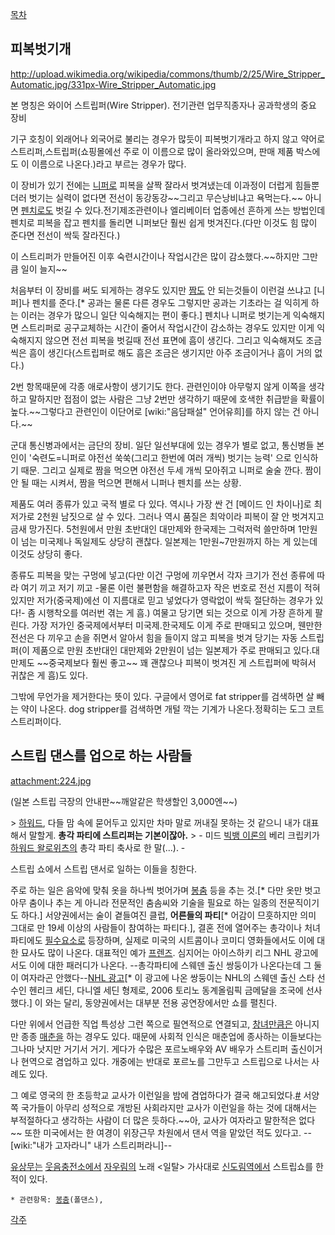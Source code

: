 [[목차]]

== 피복벗기개 ==

http://upload.wikimedia.org/wikipedia/commons/thumb/2/25/Wire_Stripper_Automatic.jpg/331px-Wire_Stripper_Automatic.jpg

본 명칭은 와이어 스트립퍼(Wire Stripper). 전기관련 업무직종자나 공과학생의 중요 장비

기구 호칭이 외래어나 외국어로 불리는 경우가 많듯이 피복벗기개라고 하지 않고 약어로 스트리퍼,스트립퍼(쇼핑몰에선 주로 이 이름으로 많이 올라와있으며, 판매 제품 박스에도 이 이름으로 나온다.)라고 부르는 경우가 많다.

이 장비가 있기 전에는 [[니퍼]]로 피복을 살짝 잘라서 벗겨냈는데 이과정이 더럽게 힘들뿐더러 벗기는 실력이 없다면 전선이 동강동강~~그리고 무슨낭비냐고 욕먹는다.~~ 아니면 [[펜치]]로도 벗길 수 있다.전기제조관련이나 엘리베이터 업종에선 흔하게 쓰는 방법인데 펜치로 피복을 잡고 펜치를 돌리면 니퍼보단 훨씬 쉽게 벗겨진다.(다만 이것도 힘 많이 준다면 전선이 싹둑 잘라진다.)

이 스트리퍼가 만들어진 이후 숙련시간이나 작업시간은 많이 감소했다.~~하지만 그만큼 일이 늘지~~

처음부터 이 장비를 써도 되게하는 경우도 있지만 [[짬]]도 안 되는것들이 이런걸 쓰냐고 [니퍼]나 펜치를 준다.[* 공과는 물론 다른 경우도 그렇지만 공과는 기초라는 걸 익히게 하는 이러는 경우가 많으니 일단 익숙해지는 편이 좋다.] 펜치나 니퍼로 벗기는게 익숙해지면 스트리퍼로 공구교체하는 시간이 줄어서 작업시간이 감소하는 경우도 있지만 이게 익숙해지지 않으면 전선 피복을 벗길때 전선 표면에 흠이 생긴다. 그리고 익숙해져도 조금씩은 흠이 생긴다(스트립퍼로 해도 흠은 조금은 생기지만 아주 조금이거나 흠이 거의 없다.)

2번 항목때문에 각종 애로사항이 생기기도 한다. 관련인이야 아무렇지 않게 이쪽을 생각하고 말하지만 접점이 없는 사람은 그냥 2번만 생각하기 때문에 호색한 취급받을 확률이 높다.~~그렇다고 관련인이 이단어로 [wiki:"음담패설" 언어유희]를 하지 않는 건 아니다.~~

군대 통신병과에서는 금단의 장비. 일단 일선부대에 있는 경우가 별로 없고, 통신병들 본인이 '숙련도=니퍼로 야전선 쑥쑥(그리고 한번에 여러 개씩) 벗기는 능력' 으로 인식하기 때문. 그리고 실제로 짬을 먹으면 야전선 두세 개씩 모아쥐고 니퍼로 술술 깐다. 짬이 안 될 때는 시켜서, 짬을 먹으면 편해서 니퍼나 펜치를 쓰는 상황.

제품도 여러 종류가 있고 국적 별로 다 있다. 역시나 가장 싼 건 [메이드 인 차이나]로 최저가로 2천원 남짓으로 살 수 있다. 그러나 역시 품질은 최악이라 피복이 잘 안 벗겨지고 금새 망가진다. 5천원에서 만원 초반대인 대만제와 한국제는 그럭저럭 쓸만하며 1만원이 넘는 미국제나 독일제도 상당히 괜찮다. 일본제는 1만원~7만원까지 하는 게 있는데 이것도 상당히 좋다.

종류도 피복을 맞는 구멍에 넣고(다만 이건 구멍에 끼우면서 각자 크기가 전선 종류에 따라 여기 끼고 저기 끼고 -물론 이런 불편함을 해결하고자 작은 번호로 전선 지름이 적혀있지만 저가(중국제)에선 이 지름대로 믿고 넣었다가 영락없이 싹둑 절단하는 경우가 있다!- 좀 시행착오를 여러번 겪는 게 흠.) 여물고 당기면 되는 것으로 이게 가장 흔하게 팔린다. 가장 저가인 중국제에서부터 미국제.한국제도 이게 주로 판매되고 있으며, 웬만한 전선은 다 끼우고 손을 쥐면서 알아서 힘을 들이지 않고 피복을 벗겨 당기는 자동 스트립퍼(이 제품으로 만원 초반대인 대만제와 2만원이 넘는 일본제가 주로 판매되고 있다.대만제도 ~~중국제보다 훨씬 좋고~~ 꽤 괜찮으나 피복이 벗겨진 게 스트립퍼에 박혀서 귀찮은 게 흠)도 있다.

그밖에 무언가을 제거한다는 뜻이 있다.
구글에서 영어로 fat stripper를 검색하면 살 빼는 약이 나온다. dog stripper를 검색하면 개털 깍는 기계가 나온다.정확히는 도그 코트 스트리퍼이다.

== 스트립 댄스를 업으로 하는 사람들 ==
attachment:224.jpg 

(일본 스트립 극장의 안내판~~깨알같은 학생할인 3,000엔~~)

> [[하워드 조엘 왈로위츠|하워드]], 다들 맘 속에 묻어두고 있지만 차마 말로 꺼내질 못하는 것 같으니 내가 대표해서 말할게. '''총각 파티에 스트리퍼는 기본이잖아.''' 
> - 미드 [[빅뱅 이론]]의 베리 크립키가 [[하워드 왈로위츠]]의 총각 파티 축사로 한 말(...). -

스트립 쇼에서 스트립 댄서로 일하는 이들을 칭한다.

주로 하는 일은 음악에 맞춰 옷을 하나씩 벗어가며 [[봉춤]] 등을 추는 것.[* 다만 옷만 벗고 아무 춤이나 추는 게 아니라 전문적인 춤솜씨와 기술을 필요로 하는 일종의 전문직이기도 하다.] 서양권에서는 술이 곁들여진 클럽, '''어른들의 파티'''[* 어감이 므흣하지만 의미 그대로 만 19세 이상의 사람들이 참여하는 파티다.], 결혼 전에 열어주는 총각이나 처녀파티에도 [[필수요소]]로 등장하며, 실제로 미국의 시트콤이나 코미디 영화들에서도 이에 대한 묘사도 많이 나온다. 대표적인 예가 [[프렌즈]]. 심지어는 아이스하키 리그 NHL 광고에서도 이에 대한 패러디가 나온다. --총각파티에 스웨덴 출신 쌍둥이가 나온다는데 그 둘이 여자라곤 안했다--[http://www.youtube.com/watch?v=6zafoLzayG0 NHL 광고][* 이 광고에 나온 쌍둥이는 NHL의 스웨덴 출신 스타 선수인 헨리크 세딘, 다니엘 세딘 형제로, 2006 토리노 동계올림픽 금메달을 조국에 선사했다.] 이 와는 달리, 동양권에서는 대부분 전용 공연장에서만 쇼를 펼친다.

다만 위에서 언급한 직업 특성상 그런 쪽으로 필연적으로 연결되고, [[창녀]]만큼은 아니지만 종종 [[매춘]]을 하는 경우도 있다. 때문에 사회적 인식은 매춘업에 종사하는 이들보다는 그나마 낫지만 거기서 거기. 게다가 수많은 포르노배우와 AV 배우가 스트리퍼 출신이거나 현역으로 겸업하고 있다. 개중에는 반대로 포르노를 그만두고 스트립으로 나서는 사례도 있다.

그 예로 영국의 한 초등학교 교사가 이런일을 밤에 겸업하다가 결국 해고되었다.[http://nownews.seoul.co.kr/news/newsView.php?id=20100712601013 #] 서양쪽 국가들이 아무리 성적으로 개방된 사회라지만 교사가 이런일을 하는 것에 대해서는 부적절하다고 생각하는 사람이 더 많은 듯하다.~~아, 교사가 여자라고 말한적은 없다~~ 
또한 미국에서는 한 여경이 위장근무 차원에서 댄서 역을 맡았던 적도 있다고. --[wiki:"내가 고자라니" 내가 스트리퍼라니]--

[[유상무]]는 [[웃음충전소]]에서 [[자우림]]의 노래 <일탈> 가사대로 [[신도림역]]에서 스트립쇼를 한 적이 있다.

 * 관련항목: [[봉춤]](폴댄스),

[[각주]]
